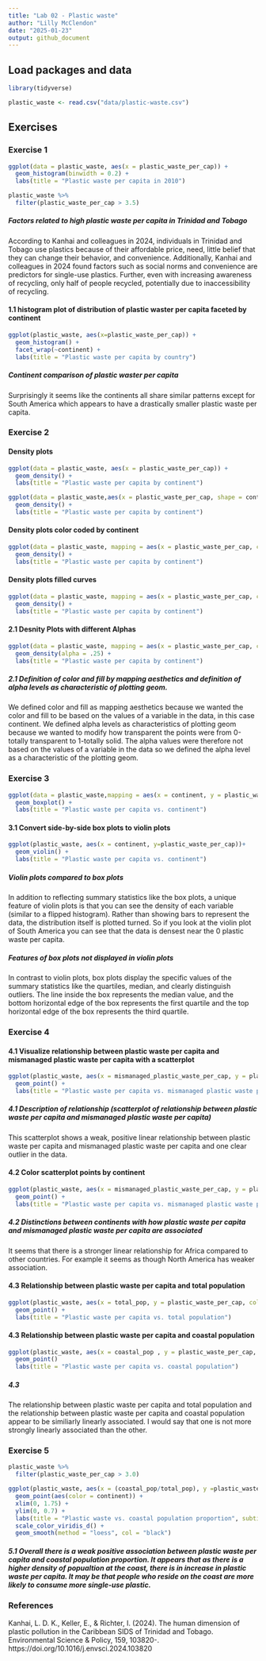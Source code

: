 ```yaml
---
title: "Lab 02 - Plastic waste"
author: "Lilly McClendon"
date: "2025-01-23"
output: github_document
---
```


## Load packages and data

```r
library(tidyverse) 
```

```r
plastic_waste <- read.csv("data/plastic-waste.csv")
```

## Exercises

### Exercise 1

```r
ggplot(data = plastic_waste, aes(x = plastic_waste_per_cap)) +
  geom_histogram(binwidth = 0.2) + 
  labs(title = "Plastic waste per capita in 2010")
```
```r
plastic_waste %>%
  filter(plastic_waste_per_cap > 3.5)
```
##### Factors related to high plastic waste per capita in Trinidad and Tobago
According to Kanhai and colleagues in 2024, individuals in Trinidad and Tobago use plastics because of their affordable price, need, little belief that they can change their behavior, and convenience. Additionally, Kanhai and colleagues in 2024 found factors such as social norms and convenience are predictors for single-use plastics. Further, even with increasing awareness of recycling, only half of people recycled, potentially due to inaccessibility of recycling. 

#### 1.1 histogram plot of distribution of plastic waster per capita faceted by continent

```r
ggplot(plastic_waste, aes(x=plastic_waste_per_cap)) +
  geom_histogram() +
  facet_wrap(~continent) +
  labs(title = "Plastic waste per capita by country")
```

##### Continent comparison of plastic waster per capita
Surprisingly it seems like the continents all share similar patterns except for South America which appears to have a drastically smaller plastic waste per capita. 

### Exercise 2

#### Density plots 
```r
ggplot(data = plastic_waste, aes(x = plastic_waste_per_cap)) +
  geom_density() + 
  labs(title = "Plastic waste per capita by continent")
```


```r
ggplot(data = plastic_waste,aes(x = plastic_waste_per_cap, shape = continent)) +
  geom_density() + 
  labs(title = "Plastic waste per capita by continent")
```

#### Density plots color coded by continent

```r
ggplot(data = plastic_waste, mapping = aes(x = plastic_waste_per_cap, color = continent)) +
  geom_density() + 
  labs(title = "Plastic waste per capita by continent")
```

#### Density plots filled curves
```r
ggplot(data = plastic_waste, mapping = aes(x = plastic_waste_per_cap, color = continent, fill = continent)) +
  geom_density() + 
  labs(title = "Plastic waste per capita by continent")
```

#### 2.1 Desnity Plots with different Alphas 
```r
ggplot(data = plastic_waste, mapping = aes(x = plastic_waste_per_cap, color = continent, fill = continent)) +
  geom_density(alpha = .25) + 
  labs(title = "Plastic waste per capita by continent")
```

##### 2.1 Definition of color and fill by mapping aesthetics and definition of alpha levels as characteristic of plotting geom. 

We defined color and fill as mapping aesthetics because we wanted the color and fill to be based on the values of a variable in the data, in this case continent. We defined alpha levels as characteristics of plotting geom because we wanted to modify how transparent the points were from 0-totally transparent to 1-totally solid. The alpha values were therefore not based on the values of a variable in the data so we defined the alpha level as a characteristic of the plotting geom.


### Exercise 3

```r
ggplot(data = plastic_waste,mapping = aes(x = continent, y = plastic_waste_per_cap)) +
  geom_boxplot() + 
  labs(title = "Plastic waste per capita vs. continent")
```



#### 3.1 Convert side-by-side box plots to violin plots

```r
ggplot(plastic_waste, aes(x = continent, y=plastic_waste_per_cap))+
  geom_violin() + 
  labs(title = "Plastic waste per capita vs. continent")
```

##### Violin plots compared to box plots 
In addition to reflecting summary statistics like the box plots, a unique feature of violin plots is that you can see the density of each variable (similar to a flipped histogram). Rather than showing bars to represent the data, the distribution itself is plotted turned. So if you look at the violin plot of South America you can see that the data is densest near the 0 plastic waste per capita.        

##### Features of box plots not displayed in violin plots 
In contrast to violin plots, box plots display the specific values of the summary statistics like the quartiles, median, and clearly distinguish outliers. The line inside the box represents the median value, and the bottom horizontal edge of the box represents the first quartile and the top horizontal edge of the box represents the third quartile.     

### Exercise 4

#### 4.1 Visualize relationship between plastic waste per capita and mismanaged plastic waste per capita with a scatterplot
```r
ggplot(plastic_waste, aes(x = mismanaged_plastic_waste_per_cap, y = plastic_waste_per_cap)) + 
  geom_point() + 
  labs(title = "Plastic waste per capita vs. mismanaged plastic waste per capita")
```

##### 4.1 Description of relationship (scatterplot of relationship between plastic waste per capita and mismanaged plastic waste per capita)

This scatterplot shows a weak, positive linear relationship between plastic waste per capita and mismanaged plastic waste per capita and one clear outlier in the data. 

#### 4.2 Color scatterplot points by continent 

```r
ggplot(plastic_waste, aes(x = mismanaged_plastic_waste_per_cap, y = plastic_waste_per_cap, color = continent)) + 
  geom_point() + 
  labs(title = "Plastic waste per capita vs. mismanaged plastic waste per capita")
```

##### 4.2 Distinctions between continents with how plastic waste per capita and mismanaged plastic waste per capita are associated

It seems that there is a stronger linear relationship for Africa compared to other countries. For example it seems as though North America has weaker association.  

#### 4.3 Relationship between plastic waste per capita and total population

```r
ggplot(plastic_waste, aes(x = total_pop, y = plastic_waste_per_cap, color = continent)) + 
  geom_point() + 
  labs(title = "Plastic waste per capita vs. total population")
```

#### 4.3 Relationship between plastic waste per capita and coastal population

```r
ggplot(plastic_waste, aes(x = coastal_pop , y = plastic_waste_per_cap, color = continent)) + 
  geom_point()
  labs(title = "Plastic waste per capita vs. coastal population")
```

##### 4.3 
The relationship between plastic waste per capita and total population and the relationship between plastic waste per capita and coastal population appear to be similiarly linearly associated. I would say that one is not more strongly linearly associated than the other. 

### Exercise 5


```r
plastic_waste %>%
  filter(plastic_waste_per_cap > 3.0)

ggplot(plastic_waste, aes(x = (coastal_pop/total_pop), y =plastic_waste_per_cap)) + 
  geom_point(aes(color = continent)) +
  xlim(0, 1.75) + 
  ylim(0, 0.7) + 
  labs(title = "Plastic waste vs. coastal population proportion", subtitle = "by continent", x = "Coastal population proportion (Coastal/total population)", y = "Plastic waste per capita") +
  scale_color_viridis_d() + 
  geom_smooth(method = "loess", col = "black")
```

##### 5.1 Overall there is a weak positive association between plastic waste per capita and coastal population proportion. It appears that as there is a higher density of popualtion at the coast, there is in increase in plastic waste per capita. It may be that people who reside on the coast are more likely to consume more single-use plastic.  

### References

Kanhai, L. D. K., Keller, E., & Richter, I. (2024). The human dimension of plastic pollution in the Caribbean SIDS of Trinidad and Tobago. Environmental Science & Policy, 159, 103820-. https://doi.org/10.1016/j.envsci.2024.103820


